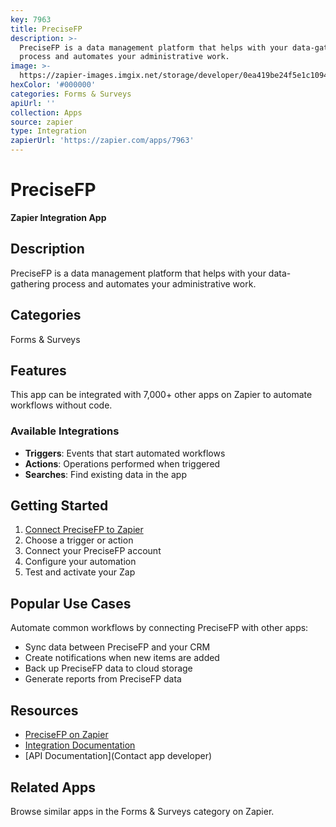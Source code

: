 ```yaml
---
key: 7963
title: PreciseFP
description: >-
  PreciseFP is a data management platform that helps with your data-gathering
  process and automates your administrative work.
image: >-
  https://zapier-images.imgix.net/storage/developer/0ea419be24f5e1c1094d7d125f2cbf8d_2.png?auto=format%2Ccompress&ixlib=python-3.0.0&q=50
hexColor: '#000000'
categories: Forms & Surveys
apiUrl: ''
collection: Apps
source: zapier
type: Integration
zapierUrl: 'https://zapier.com/apps/7963'
---
```

# PreciseFP

**Zapier Integration App**

## Description

PreciseFP is a data management platform that helps with your data-gathering process and automates your administrative work.

## Categories

Forms & Surveys

## Features

This app can be integrated with 7,000+ other apps on Zapier to automate workflows without code.

### Available Integrations

- **Triggers**: Events that start automated workflows
- **Actions**: Operations performed when triggered
- **Searches**: Find existing data in the app

## Getting Started

1. [Connect PreciseFP to Zapier](https://zapier.com/apps/7963)
2. Choose a trigger or action
3. Connect your PreciseFP account
4. Configure your automation
5. Test and activate your Zap

## Popular Use Cases

Automate common workflows by connecting PreciseFP with other apps:

- Sync data between PreciseFP and your CRM
- Create notifications when new items are added
- Back up PreciseFP data to cloud storage
- Generate reports from PreciseFP data

## Resources

- [PreciseFP on Zapier](https://zapier.com/apps/7963)
- [Integration Documentation](https://zapier.com/apps/7963/integrations)
- [API Documentation](Contact app developer)

## Related Apps

Browse similar apps in the Forms & Surveys category on Zapier.
